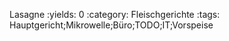 Lasagne
:yields: 0
:category: Fleischgerichte
:tags: Hauptgericht;Mikrowelle;Büro;TODO;IT;Vorspeise
